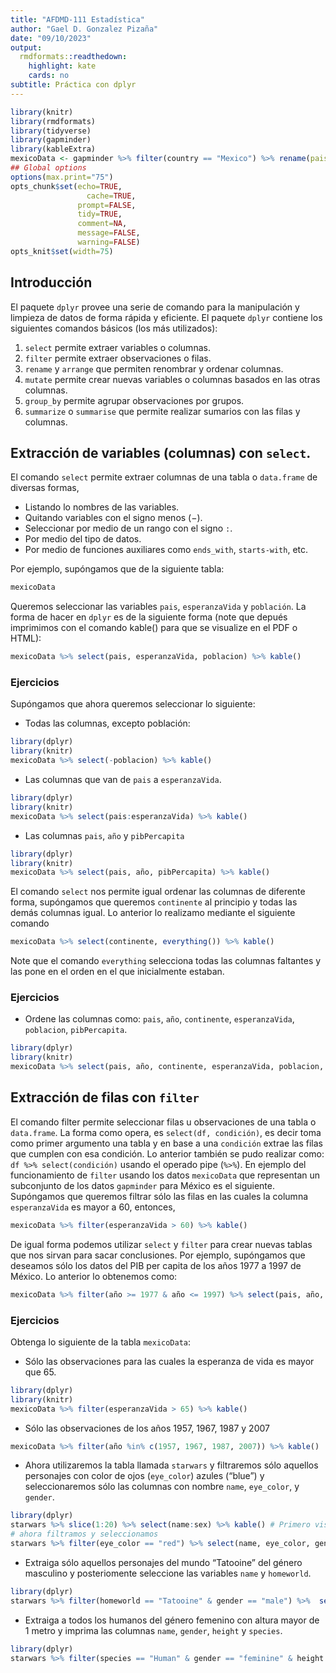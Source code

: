 ---
title: "AFDMD-111 Estadística"
author: "Gael D. Gonzalez Pizaña"
date: "09/10/2023"
output:
  rmdformats::readthedown:
    highlight: kate
    cards: no
subtitle: Práctica con dplyr
---


```{r knitr_init, echo=FALSE, error=FALSE, message=FALSE, warning=FALSE, cache=FALSE}
library(knitr)
library(rmdformats)
library(tidyverse)
library(gapminder)
library(kableExtra)
mexicoData <- gapminder %>% filter(country == "Mexico") %>% rename(pais = country, continente = continent, año = year, esperanzaVida = lifeExp, poblacion =pop, pibPercapita =gdpPercap)
## Global options
options(max.print="75")
opts_chunk$set(echo=TRUE,
	             cache=TRUE,
               prompt=FALSE,
               tidy=TRUE,
               comment=NA,
               message=FALSE,
               warning=FALSE)
opts_knit$set(width=75)
```


## Introducción

El paquete `dplyr` provee una serie de comando para la manipulación y limpieza de datos de forma rápida y eficiente. El paquete `dplyr` contiene los siguientes comandos básicos (los más utilizados):

1. `select` permite extraer variables o columnas.
2. `filter` permite extraer observaciones o filas.
3. `rename` y `arrange` que permiten renombrar y ordenar columnas.
4. `mutate` permite crear nuevas variables o columnas basados en las otras columnas.
5. `group_by` permite agrupar observaciones por grupos.
6. `summarize` o `summarise` que permite realizar sumarios con las filas y columnas.


## Extracción de variables (columnas) con `select`.

El comando `select` permite extraer columnas de una tabla o `data.frame` de diversas formas, 

- Listando lo nombres de las variables.
- Quitando variables con el signo menos ($-$).
- Seleccionar por medio de un rango con el signo `:`.
- Por medio del tipo de datos.
- Por medio de funciones auxiliares como `ends_with`, `starts-with`, etc.

Por ejemplo, supóngamos que de la siguiente tabla:

```{r select1, echo=TRUE}
mexicoData
```

Queremos seleccionar las variables `pais`, `esperanzaVida` y `población`. La forma de hacer en `dplyr` es de la siguiente forma (note que depués imprimimos con el comando kable() para que se visualize en el PDF o HTML):

```{r select2}
mexicoData %>% select(pais, esperanzaVida, poblacion) %>% kable()
```

### Ejercicios

Supóngamos que ahora queremos seleccionar lo siguiente:

- Todas las columnas, excepto población:
```{r eje1_1}
library(dplyr)
library(knitr)
mexicoData %>% select(-poblacion) %>% kable()
```

- Las columnas que van de `pais` a `esperanzaVida`.
```{r eje1_2}
library(dplyr)
library(knitr)
mexicoData %>% select(pais:esperanzaVida) %>% kable()
```
- Las columnas `pais`, `año` y `pibPercapita`
```{r eje1_3}
library(dplyr)
library(knitr)
mexicoData %>% select(pais, año, pibPercapita) %>% kable()
```

El comando `select` nos permite igual ordenar las columnas de diferente forma, supóngamos que queremos `continente` al principio y todas las demás columnas igual. Lo anterior lo realizamo mediante el siguiente comando

```{r select3}
mexicoData %>% select(continente, everything()) %>% kable()
```

Note que el comando `everything` selecciona todas las columnas faltantes y las pone en el orden en el que inicialmente estaban.

### Ejercicios

- Ordene las columnas como: `pais`, `año`, `continente`,  `esperanzaVida`, `poblacion`, `pibPercapita`.

```{r ejer1_4}
library(dplyr)
library(knitr)
mexicoData %>% select(pais, año, continente, esperanzaVida, poblacion, pibPercapita) %>% kable()
```

## Extracción de filas con `filter`

El comando filter permite seleccionar filas u observaciones de una tabla o `data.frame`. La forma como opera, es `select(df, condición)`, es decir toma como primer argumento una tabla y en base a una `condición` extrae las filas que cumplen con esa condición. Lo anterior también se pudo realizar como: `df %>% select(condición)` usando el operado pipe (` %>% `).
En ejemplo del funcionamiento de `filter` usando los datos `mexicoData` que representan un subconjunto de los datos `gapminder` para México es el siguiente. Supóngamos que queremos filtrar sólo las filas en las cuales la columna `esperanzaVida` es mayor a $60$, entonces,

```{r filter1}
mexicoData %>% filter(esperanzaVida > 60) %>% kable()
```
De igual forma podemos utilizar `select` y `filter` para crear nuevas tablas que nos sirvan para sacar conclusiones. Por ejemplo, supóngamos que deseamos sólo los datos del PIB per capita de los años 1977 a 1997 de México. Lo anterior lo obtenemos como:


```{r filter2}
mexicoData %>% filter(año >= 1977 & año <= 1997) %>% select(pais, año, pibPercapita) %>% kable()
```

### Ejercicios

Obtenga lo siguiente de la tabla `mexicoData`:

- Sólo las observaciones para las cuales la esperanza de vida es mayor que 65.
```{r ejer2_1}
library(dplyr)
library(knitr)
mexicoData %>% filter(esperanzaVida > 65) %>% kable()
```

- Sólo las observaciones de los años $1957$, $1967$, $1987$ y $2007$
```{r ejer2_2}
mexicoData %>% filter(año %in% c(1957, 1967, 1987, 2007)) %>% kable()
```

- Ahora utilizaremos la tabla llamada `starwars` y filtraremos sólo aquellos personajes con color de ojos (`eye_color`) azules ("blue") y seleccionaremos sólo las columnas con nombre `name`, `eye_color`, y `gender`.
```{r ejer2_3}
library(dplyr)
starwars %>% slice(1:20) %>% select(name:sex) %>% kable() # Primero visualizamos parte de los datos
# ahora filtramos y seleccionamos
starwars %>% filter(eye_color == "red") %>% select(name, eye_color, gender) %>%  kable()
```
- Extraiga sólo aquellos personajes del mundo "Tatooine" del género masculino y posteriomente seleccione las variables `name` y `homeworld`.
```{r ejer2_4}
library(dplyr)
starwars %>% filter(homeworld == "Tatooine" & gender == "male") %>%  select(name, homeworld) %>% kable()
```

- Extraiga a todos los humanos del género femenino con altura mayor de 1 metro y imprima las columnas `name`, `gender`, `height` y `species`.
```{r ejer2_5}
library(dplyr)
starwars %>% filter(species == "Human" & gender == "feminine" & height > 100) %>% select(name, gender, height, species) %>% kable()
```


